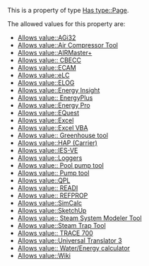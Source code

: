 This is a property of type [[Has type::Page]].

The allowed values for this property are:
* [[Allows value::AGi32]]
* [[Allows value::Air Compressor Tool]]
* [[Allows value::AIRMaster+]]
* [[Allows value:: CBECC]]
* [[Allows value::ECAM]]
* [[Allows value::eLC]]
* [[Allows value::ELOG]]
* [[Allows value::Energy Insight]]
* [[Allows value:: EnergyPlus]]
* [[Allows value::Energy Pro]]
* [[Allows value::EQuest]]
* [[Allows value::Excel]]
* [[Allows value::Excel VBA]]
* [[Allows value:: Greenhouse tool]]
* [[Allows value::HAP (Carrier)]]
* [[Allows value::IES-VE]]
* [[Allows value::Loggers]]
* [[Allows value:: Pool pump tool]]
* [[Allows value:: Pump tool]]
* [[Allows value::QPL]]
* [[Allows value:: READI]]
* [[Allows value:: REFPROP]]
* [[Allows value::SimCalc]]
* [[Allows value::SketchUp]]
* [[Allows value:: Steam System Modeler Tool]]
* [[Allows value::Steam Trap Tool]]
* [[Allows value:: TRACE 700]]
* [[Allows value::Universal Translator 3]]
* [[Allows value:: Water/Energy calculator]]
* [[Allows value::Wiki]]